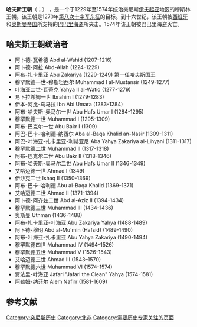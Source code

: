 {{Infobox Former Country
|native_name = 
|conventional_long_name =哈夫斯王朝
|common_name = Hafsid
|continent=非洲
|region = North Africa
|country = Tunisia
|status=
|year_start = 1229年
|year_2 = [[Spanish_Conquest|Conquest of Tunis (1535)]]
|year_end = 1574年
|image_flag   =   Hafsid Flag - Tunisia.svg
|image_flag2   =  Flag of Hafsid Tunisia (1550).svg
|image_map                   =  Hafsid1400.png
|image_map_caption           = 1400年的哈夫斯王朝 (橘色)
|flag       =  
|flag_type   = Left: 15世紀復原的哈夫斯王朝國旗<ref>{{Cite web|url=http://www.hukam.net/family.php?fam=44|title=الحفصيون/بنو حفص في تونس، بجاية وقسنطينة|website=www.hukam.net|access-date=2022-05-23|archive-date=2020-08-08|archive-url=https://web.archive.org/web/20200808210213/http://www.hukam.net/family.php?fam=44}}</ref><br/>右：根據{{tsl|en|Jacobo Russo}}的[[突尼西亞|突尼西亞]]哈夫斯王朝國旗, 1550<ref>{{Cite web|url=http://www.hubert-herald.nl/Tunisie.htm|title=TunisiaArms|website=www.hubert-herald.nl|access-date=2022-05-23|archive-date=2020-11-27|archive-url=https://web.archive.org/web/20201127142900/http://www.hubert-herald.nl/Tunisie.htm}}</ref>
|image_coat   = 
|p1 = 穆瓦希德王朝
|flag_p1 =Flag_of_Morocco_1147_1269.svg
|s1 = 鄂圖曼帝國
|flag_s1 = Flag_of_the_Ottoman_Empire.svg
|common_languages = [[柏柏|柏柏]], [[阿拉伯語|阿拉伯語]]
|religion = [[伊斯蘭教|伊斯蘭教]]
|capital = [[突尼斯城|突尼斯城]]
|government_type = [[君主制|君主制]]
|title_leader = [[Amir_al-Mu'minin|Amir al-Mu'minin]]
|year_leader1 = 1229–1249
|year_leader2 = 1574
|currency =
|today = {{flag|Tunisia}}<br/> {{flag|Algeria}}<br/> {{flag|Libya}}
}}{{Expert needed|subject=历史}}{{unreferenced|time=2013-2-21}} 
{{noteTA|G1=地名}}
{{突尼斯历史}}
'''哈夫斯王朝'''（{{Lang-en|Hafsid dynasty}}；{{lang-ar|<big>الحفصيون</big>}}） ，是一个于1229年至1574年统治突尼斯[[伊夫起亚|伊夫起亚]]地区的穆斯林王朝。该王朝是1270年[[第八次十字军东征|第八次十字军东征]]的目标。到十六世纪，该王朝被[[西班牙|西班牙]]和[[奥斯曼帝国|奥斯曼帝国]]所支持的[[巴巴里海盗|巴巴里海盗]]所夹击。1574年该王朝被巴巴里海盗灭亡。

==哈夫斯王朝统治者{{Dubious|reason=與其他來源的資料不完全對應|date=2022-5-23}}==
*阿卜德-瓦希德 Abd al-Wahid (1207-1216) 
*阿卜德-阿拉 Abd-Allah (1224-1229) 
*阿布-扎卡里亚 Abu Zakariya (1229-1249) 第一任哈夫斯国王
*穆罕默德一世-穆斯坦西尔 Muhammad I al-Mustansir (1249-1277) 
*叶海亚二世-瓦蒂克 Yahya II al-Watiq (1277-1279) 
*易卜拉希姆一世 Ibrahim I (1279-1283) 
*伊本-阿比-乌马拉 Ibn Abi Umara (1283-1284) 
*阿布-哈夫斯-奥马尔一世 Abu Hafs Umar I (1284-1295) 
*穆罕默德一世 Muhammad I (1295-1309) 
*阿布-巴克尔一世 Abu Bakr I (1309) 
*阿巴-巴卡-哈利德-纳西尔 Aba al-Baqa Khalid an-Nasir (1309-1311) 
*阿巴-叶海亚-扎卡里亚-利赫亚尼 Aba Yahya Zakariya al-Lihyani (1311-1317) 
*穆罕默德二世 Muhammad II (1317-1318) 
*阿布-巴克尔二世 Abu Bakr II (1318-1346) 
*阿布-哈夫斯-奥马尔二世 Abu Hafs Umar II (1346-1349) 
*艾哈迈德一世 Ahmad I (1349) 
*伊沙克二世 Ishaq II (1350-1369) 
*阿布-巴卡-哈利德 Abu al-Baqa Khalid (1369-1371) 
*艾哈迈德二世 Ahmad II (1371-1394) 
*阿卜德-阿齐兹二世 Abd al-Aziz II (1394-1434) 
*穆罕默德三世 Muhammad III (1434-1436) 
*奥斯曼 Uthman (1436-1488) 
*阿布-扎卡里亚-叶海亚 Abu Zakariya Yahya (1488-1489) 
*阿卜德-穆明 Abd al-Mu'min (Hafsid) (1489-1490) 
*阿布-叶海亚-扎卡里亚 Abu Yahya Zakariya (1490-1494) 
*穆罕默德四世 Muhammad IV (1494–1526) 
*穆罕默德五世 Muhammad V (1526-1543) 
*艾哈迈德三世 Ahmad III (1543–1570) 
*穆罕默德六世 Muhammad VI (1574-1574) 
*贾法里-叶海亚 Jafari "Jafari the Clean" Yahya (1574-1581) 
*阿勒姆-纳菲尔 Alem Nafirr (1581-1609)
==参考文献==
<div class="references-small">
<references />
</div>

{{Authority control}}
[[Category:突尼斯历史|Category:突尼斯历史]]
[[Category:北非|Category:北非]]
[[Category:需要历史专家关注的页面|Category:需要历史专家关注的页面]]